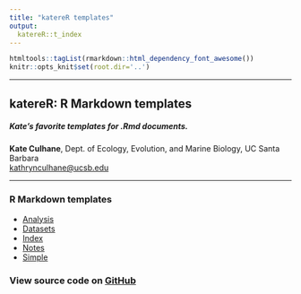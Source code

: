 ```yaml
---
title: "katereR templates"
output:
  katereR::t_index
---
```


```r
htmltools::tagList(rmarkdown::html_dependency_font_awesome())
knitr::opts_knit$set(root.dir='..')
```

***

<div class = "summary">

# katereR: R Markdown templates

##### Kate's favorite templates for .Rmd documents.

**Kate Culhane**, Dept. of Ecology, Evolution, and Marine Biology, UC Santa Barbara  
[kathrynculhane@ucsb.edu](kathrynculhane@ucsb.edu)
[<i class="fa fa-github"></i>](https://github.com/katekathrynkat/)
[<i class="fa fa-twitter"></i>](https://twitter.com/katekathrynkat/)

</div>

***

### <i class="fa fa-copy fa-fw"></i> R Markdown templates

- [Analysis](https://katekathrynkat.github.io/katereR/t_analysis.html)
- [Datasets](https://katekathrynkat.github.io/katereR/t_datasets.html)
- [Index](https://katekathrynkat.github.io/katereR/t_index.html)
- [Notes](https://katekathrynkat.github.io/katereR/t_notes.html)
- [Simple](https://katekathrynkat.github.io/katereR/t_simple.html)

### [<i class="fa fa-github fa-fw"></i>](https://github.com/katekathrynkat/katereR/) View source code on [GitHub](https://github.com/katekathrynkat/katereR/)
